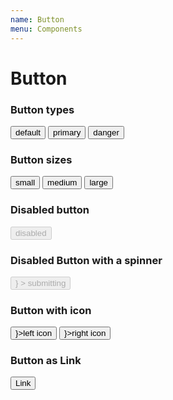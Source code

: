 ```yaml
---
name: Button
menu: Components
---
```



# Button

<PropsTable of={Button} />


### Button types

<Playground>
  <Button className="mb">default</Button>
  <Spacer />
  <Button btnType="primary">primary</Button>
  <Spacer />
  <Button btnType="danger">danger</Button>
</Playground>


### Button sizes

<Playground>
  <Button btnSize="s">small</Button>
  <Spacer />
  <Button btnSize="m">medium</Button>
  <Spacer />
  <Button btnSize="l">large</Button>
</Playground>


### Disabled button

<Playground>
  <Button disabled={true}>disabled</Button>
</Playground>


### Disabled Button with a spinner

<Playground>
  <Button
    disabled={true}
    submitting={true}
    renderSpinner={<Spinner />}
  >
    submitting
  </Button>
</Playground>


### Button with icon

<Playground>
  <Button left={<Icon />}>left icon</Button>
  <Spacer />
  <Button right={<Icon />}>right icon</Button>
</Playground>


### Button as Link

<Playground>
  <Button as="a">Link</Button>
</Playground>
